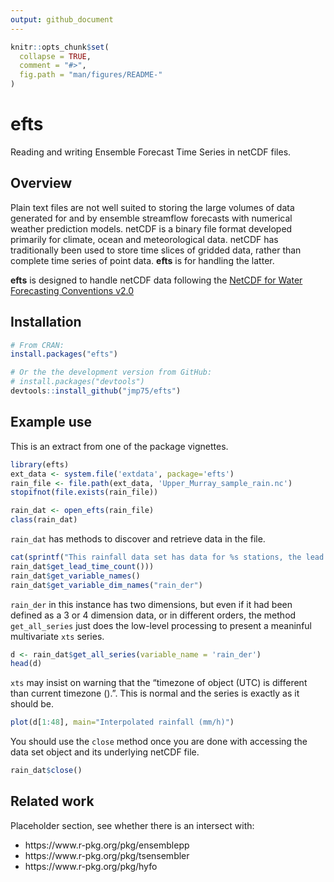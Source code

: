 ```yaml
---
output: github_document
---
```


<!-- README.md is generated from README.Rmd. Please edit that file -->

```r
knitr::opts_chunk$set(
  collapse = TRUE,
  comment = "#>",
  fig.path = "man/figures/README-"
)
```

<!--  # efts <img src="man/figures/logo.png" align="right" /> -->
# efts 

Reading and writing Ensemble Forecast Time Series in netCDF files.
<!-- [![Build Status](https://travis-ci.org/efts/efts.svg?branch=master)](https://travis-ci.org/efts/efts) -->

## Overview

Plain text files are not well suited to storing the large volumes of data generated for and by ensemble streamflow forecasts with numerical weather prediction models. netCDF is a binary file format developed primarily for climate, ocean and meteorological data. netCDF has traditionally been used to store time slices of gridded data, rather than complete time series of point data. **efts** is for handling the latter. 

**efts** is designed to handle netCDF data following the [NetCDF for Water Forecasting Conventions v2.0](https://github.com/csiro-hydroinformatics/efts/blob/master/docs/netcdf_for_water_forecasting.md)

## Installation

```r
# From CRAN:
install.packages("efts")

# Or the the development version from GitHub:
# install.packages("devtools")
devtools::install_github("jmp75/efts")
```

## Example use

This is an extract from one of the package vignettes.

```r
library(efts)
ext_data <- system.file('extdata', package='efts')
rain_file <- file.path(ext_data, 'Upper_Murray_sample_rain.nc')
stopifnot(file.exists(rain_file))

rain_dat <- open_efts(rain_file)
class(rain_dat)
```

`rain_dat` has methods to discover and retrieve data in the file. 

```r
cat(sprintf("This rainfall data set has data for %s stations, the lead time dimension is '%s' because this is not forecast data\n", rain_dat$get_station_count(),
rain_dat$get_lead_time_count()))
rain_dat$get_variable_names()
rain_dat$get_variable_dim_names("rain_der")
```

`rain_der` in this instance has two dimensions, but even if it had been defined as a 3 or 4 dimension data, or in different orders, the method `get_all_series` just does the low-level processing to present a meaninful multivariate `xts` series.

```r
d <- rain_dat$get_all_series(variable_name = 'rain_der')
head(d)
```

`xts` may insist on warning that the "timezone of object (UTC) is different than current timezone ().". This is normal and the series is exactly as it should be.

```r
plot(d[1:48], main="Interpolated rainfall (mm/h)")
```

You should use the `close` method once you are done with accessing the data set object and its underlying netCDF file.

```r
rain_dat$close()
```

## Related work

Placeholder section, see whether there is an intersect with:

* https://www.r-pkg.org/pkg/ensemblepp
* https://www.r-pkg.org/pkg/tsensembler
* https://www.r-pkg.org/pkg/hyfo

